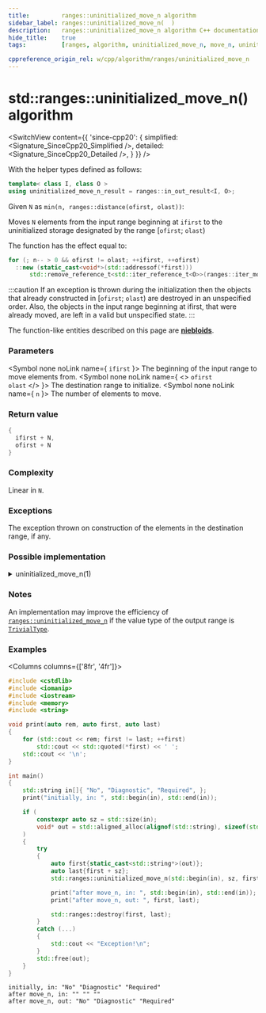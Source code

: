 ```yaml
---
title:         ranges::uninitialized_move_n algorithm
sidebar_label: ranges::uninitialized_move_n(  )
description:   ranges::uninitialized_move_n algorithm C++ documentation
hide_title:    true
tags:          [ranges, algorithm, uninitialized_move_n, move_n, uninitialized]

cppreference_origin_rel: w/cpp/algorithm/ranges/uninitialized_move_n
---
```



<!----------------- Codes ---------------------->


# std::ranges::uninitialized_move_n() algorithm

<SwitchView content={{
	'since-cpp20': {
		simplified:	<Signature_SinceCpp20_Simplified />,
		detailed:	<Signature_SinceCpp20_Detailed />,
	}
}} />

With the helper types defined as follows:
```cpp
template< class I, class O >
using uninitialized_move_n_result = ranges::in_out_result<I, O>;
```

Given `N` as `min(n, ranges::distance(ofirst, olast))`:

Moves `N` elements from the input range beginning at `ifirst` to the uninitialized storage designated by the range [`ofirst`; `olast`)

The function has the effect equal to:
```cpp
for (; n-- > 0 && ofirst != olast; ++ifirst, ++ofirst)
  ::new (static_cast<void*>(std::addressof(*first)))
      std::remove_reference_t<std::iter_reference_t<O>>(ranges::iter_move(ifirst));
```

:::caution
If an exception is thrown during the initialization then the objects that already constructed in [`ofirst`; `olast`) are destroyed in an unspecified order.
Also, the objects in the input range beginning at ifirst, that were already moved, are left in a valid but unspecified state.
:::

The function-like entities described on this page are [**niebloids**](/docs/std/algo/niebloids).

### Parameters

<SymbolTable>

  <Symbol none noLink name={ <code>ifirst</code> }>
    The beginning of the input range to move elements from.
  </Symbol>
  <Symbol none noLink name={ <> <code>ofirst</code> <br/> <code>olast</code> </> }>
    The destination range to initialize.
  </Symbol>
  <Symbol none noLink name={ <code>n</code> }>
    The number of elements to move.
  </Symbol>

</SymbolTable>

### Return value

```cpp
{
  ifirst + N,
  ofirst + N
}
```

### Complexity

Linear in `N`.

### Exceptions

The exception thrown on construction of the elements in the destination range, if any.
### Possible implementation


<details>
<summary>uninitialized_move_n(1)</summary>

```cpp
struct uninitialized_move_n_fn
{
    template<std::input_iterator I, no-throw-forward-iterator O,
             no-throw-sentinel-for<O> S>
    requires std::constructible_from<std::iter_value_t<O>,
             std::iter_rvalue_reference_t<I>>
    ranges::uninitialized_move_n_result<I, O>
    operator()(I ifirst, std::iter_difference_t<I> n, O ofirst, S olast) const
    {
        O current{ofirst};
        try
        {
            for (; n-- > 0 && current != olast; ++ifirst, ++current)
                ::new (const_cast<void*>(static_cast<const volatile void*>
                    (std::addressof(*current)))) std::remove_reference_t<
                        std::iter_reference_t<O>>(ranges::iter_move_n(ifirst));
            return {std::move_n(ifirst), std::move_n(current)};
        }
        catch (...) // rollback: destroy constructed elements
        {
            for (; ofirst != current; ++ofirst)
                ranges::destroy_at(std::addressof(*ofirst));
            throw;
        }
    }
};

inline constexpr uninitialized_move_n_fn uninitialized_move_n{};
```

</details>

### Notes

An implementation may improve the efficiency of [`ranges::uninitialized_move_n`](#) if the value type of the output range is [`TrivialType`](/docs/named_req/TrivialType).

### Examples

<Columns columns={['8fr', '4fr']}>
<div>

```cpp title='Main.cpp' showLineNumbers
#include <cstdlib>
#include <iomanip>
#include <iostream>
#include <memory>
#include <string>

void print(auto rem, auto first, auto last)
{
    for (std::cout << rem; first != last; ++first)
        std::cout << std::quoted(*first) << ' ';
    std::cout << '\n';
}

int main()
{
    std::string in[]{ "No", "Diagnostic", "Required", };
    print("initially, in: ", std::begin(in), std::end(in));

    if (
        constexpr auto sz = std::size(in);
        void* out = std::aligned_alloc(alignof(std::string), sizeof(std::string) * sz)
    )
    {
        try
        {
            auto first{static_cast<std::string*>(out)};
            auto last{first + sz};
            std::ranges::uninitialized_move_n(std::begin(in), sz, first, last);

            print("after move_n, in: ", std::begin(in), std::end(in));
            print("after move_n, out: ", first, last);

            std::ranges::destroy(first, last);
        }
        catch (...)
        {
            std::cout << "Exception!\n";
        }
        std::free(out);
    }
}
```

</div>
<div>

```plaintext title="Output"
initially, in: "No" "Diagnostic" "Required"
after move_n, in: "" "" ""
after move_n, out: "No" "Diagnostic" "Required"
```

</div>
</Columns>
